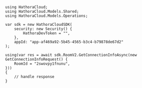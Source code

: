 ```unity GetConnectionInfo.
using HathoraCloud;
using HathoraCloud.Models.Shared;
using HathoraCloud.Models.Operations;

var sdk = new HathoraCloudSDK(
    security: new Security() {
        HathoraDevToken = "",
    },
    appId: "app-af469a92-5b45-4565-b3c4-b79878de67d2"
);

using(var res = await sdk.RoomV2.GetConnectionInfoAsync(new GetConnectionInfoRequest() {
    RoomId = "2swovpy1fnunu",
}))
{
    // handle response
}
```
